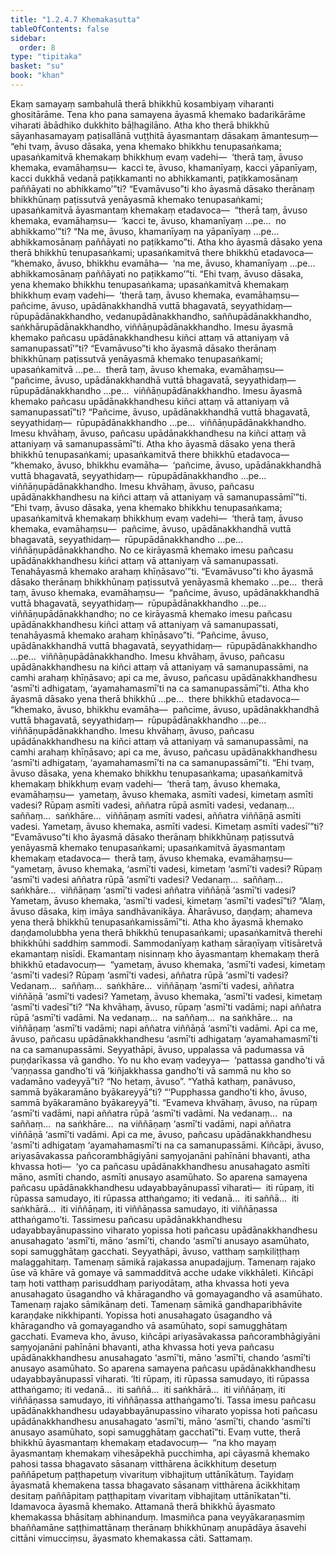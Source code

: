 ```yaml
---
title: "1.2.4.7 Khemakasutta"
tableOfContents: false
sidebar:
  order: 8
type: "tipitaka"
basket: "su"
book: "khan"
---
```



<DynamicBreadcrumb />

<Division number="89" book="khan" bookNo="13" page="103">

<Paragraph number="544" book="khan">
Ekaṃ samayaṃ sambahulā therā bhikkhū kosambiyaṃ viharanti ghositārāme. Tena kho pana samayena āyasmā khemako badarikārāme viharati ābādhiko dukkhito bāḷhagilāno. Atha kho therā bhikkhū sāyanhasamayaṃ paṭisallānā vuṭṭhitā āyasmantaṃ dāsakaṃ āmantesuṃ—  “ehi tvaṃ, āvuso dāsaka, yena khemako bhikkhu tenupasaṅkama; upasaṅkamitvā khemakaṃ bhikkhuṃ evaṃ vadehi—  ‘therā taṃ, āvuso khemaka, evamāhaṃsu—  kacci te, āvuso, khamanīyaṃ, kacci yāpanīyaṃ, kacci dukkhā vedanā paṭikkamanti no abhikkamanti, paṭikkamosānaṃ paññāyati no abhikkamo’”ti? “Evamāvuso”ti kho āyasmā dāsako therānaṃ bhikkhūnaṃ paṭissutvā yenāyasmā khemako tenupasaṅkami; upasaṅkamitvā āyasmantaṃ khemakaṃ etadavoca—  “therā taṃ, āvuso khemaka, evamāhaṃsu—  ‘kacci te, āvuso, khamanīyaṃ …pe…  no abhikkamo’”ti? “Na me, āvuso, khamanīyaṃ na yāpanīyaṃ …pe…  abhikkamosānaṃ paññāyati no paṭikkamo”ti.
</Paragraph>

<Paragraph number="545" book="khan">
Atha kho āyasmā dāsako yena therā bhikkhū tenupasaṅkami; upasaṅkamitvā there bhikkhū etadavoca—  “khemako, āvuso, bhikkhu evamāha—  ‘na me, āvuso, khamanīyaṃ …pe…  abhikkamosānaṃ paññāyati no paṭikkamo’”ti. “Ehi tvaṃ, āvuso dāsaka, yena khemako bhikkhu tenupasaṅkama; upasaṅkamitvā khemakaṃ bhikkhuṃ evaṃ vadehi—  ‘therā taṃ, āvuso khemaka, evamāhaṃsu—  pañcime, āvuso, upādānakkhandhā vuttā bhagavatā, seyyathidaṃ—  rūpupādānakkhandho, vedanupādānakkhandho, saññupādānakkhandho, saṅkhārupādānakkhandho, viññāṇupādānakkhandho. Imesu āyasmā khemako pañcasu upādānakkhandhesu kiñci attaṃ vā attaniyaṃ vā samanupassatī’”ti?
</Paragraph>

<Paragraph number="546" book="khan">
“Evamāvuso”ti kho āyasmā dāsako therānaṃ bhikkhūnaṃ paṭissutvā yenāyasmā khemako tenupasaṅkami; upasaṅkamitvā …pe…  therā taṃ, āvuso khemaka, evamāhaṃsu—  “pañcime, āvuso, upādānakkhandhā vuttā bhagavatā, seyyathidaṃ—  rūpupādānakkhandho …pe…  viññāṇupādānakkhandho. Imesu āyasmā khemako pañcasu upādānakkhandhesu kiñci attaṃ vā attaniyaṃ vā samanupassatī”ti? “Pañcime, āvuso, upādānakkhandhā vuttā bhagavatā, seyyathidaṃ—  rūpupādānakkhandho …pe…  viññāṇupādānakkhandho. Imesu khvāhaṃ, āvuso, pañcasu upādānakkhandhesu na kiñci attaṃ vā attaniyaṃ vā samanupassāmī”ti.
</Paragraph>

<Paragraph number="547" book="khan">
Atha kho āyasmā dāsako yena therā bhikkhū tenupasaṅkami; upasaṅkamitvā there bhikkhū etadavoca—  “khemako, āvuso, bhikkhu evamāha—  ‘pañcime, āvuso, upādānakkhandhā vuttā bhagavatā, seyyathidaṃ—  rūpupādānakkhandho …pe…  viññāṇupādānakkhandho. Imesu khvāhaṃ, āvuso, pañcasu upādānakkhandhesu na kiñci attaṃ vā attaniyaṃ vā samanupassāmī’”ti. “Ehi tvaṃ, āvuso dāsaka, yena khemako bhikkhu tenupasaṅkama; upasaṅkamitvā khemakaṃ bhikkhuṃ evaṃ vadehi—  ‘therā taṃ, āvuso khemaka, evamāhaṃsu—  pañcime, āvuso, upādānakkhandhā vuttā bhagavatā, seyyathidaṃ—  rūpupādānakkhandho …pe…  viññāṇupādānakkhandho. No ce kirāyasmā khemako imesu pañcasu upādānakkhandhesu kiñci attaṃ vā attaniyaṃ vā samanupassati. Tenahāyasmā khemako arahaṃ khīṇāsavo’”ti.
</Paragraph>

<Paragraph number="548" book="khan">
“Evamāvuso”ti kho āyasmā dāsako therānaṃ bhikkhūnaṃ paṭissutvā yenāyasmā khemako …pe…  therā taṃ, āvuso khemaka, evamāhaṃsu—  “pañcime, āvuso, upādānakkhandhā vuttā bhagavatā, seyyathidaṃ—  rūpupādānakkhandho …pe…  viññāṇupādānakkhandho; no ce kirāyasmā khemako imesu pañcasu upādānakkhandhesu kiñci attaṃ vā attaniyaṃ vā samanupassati, tenahāyasmā khemako arahaṃ khīṇāsavo”ti. “Pañcime, āvuso, upādānakkhandhā vuttā bhagavatā, seyyathidaṃ—  rūpupādānakkhandho …pe…  viññāṇupādānakkhandho. Imesu khvāhaṃ, āvuso, pañcasu upādānakkhandhesu na kiñci attaṃ vā attaniyaṃ vā samanupassāmi, na camhi arahaṃ khīṇāsavo; api ca me, āvuso, pañcasu upādānakkhandhesu ‘asmī’ti adhigataṃ, ‘ayamahamasmī’ti na ca samanupassāmī”ti.
</Paragraph>

<Paragraph number="549" book="khan">
Atha kho āyasmā dāsako yena therā bhikkhū …pe…  there bhikkhū etadavoca—  “khemako, āvuso, bhikkhu evamāha—  pañcime, āvuso, upādānakkhandhā vuttā bhagavatā, seyyathidaṃ—  rūpupādānakkhandho …pe…  viññāṇupādānakkhandho. Imesu khvāhaṃ, āvuso, pañcasu upādānakkhandhesu na kiñci attaṃ vā attaniyaṃ vā samanupassāmi, na camhi arahaṃ khīṇāsavo; api ca me, āvuso, pañcasu upādānakkhandhesu ‘asmī’ti adhigataṃ, ‘ayamahamasmī’ti na ca samanupassāmī”ti.
</Paragraph>

<Paragraph number="550" book="khan">
“Ehi tvaṃ, āvuso dāsaka, yena khemako bhikkhu tenupasaṅkama; upasaṅkamitvā khemakaṃ bhikkhuṃ evaṃ vadehi—  ‘therā taṃ, āvuso khemaka, evamāhaṃsu—  yametaṃ, āvuso khemaka, asmīti vadesi, kimetaṃ asmīti vadesi? Rūpaṃ asmīti vadesi, aññatra rūpā asmīti vadesi, vedanaṃ…  saññaṃ…  saṅkhāre…  viññāṇaṃ asmīti vadesi, aññatra viññāṇā asmīti vadesi. Yametaṃ, āvuso khemaka, asmīti vadesi. Kimetaṃ asmīti vadesī’”ti?
</Paragraph>

<Paragraph number="551" book="khan">
“Evamāvuso”ti kho āyasmā dāsako therānaṃ bhikkhūnaṃ paṭissutvā yenāyasmā khemako tenupasaṅkami; upasaṅkamitvā āyasmantaṃ khemakaṃ etadavoca—  therā taṃ, āvuso khemaka, evamāhaṃsu—  “yametaṃ, āvuso khemaka, ‘asmī’ti vadesi, kimetaṃ ‘asmī’ti vadesi? Rūpaṃ ‘asmī’ti vadesi aññatra rūpā ‘asmī’ti vadesi? Vedanaṃ…  saññaṃ…  saṅkhāre…  viññāṇaṃ ‘asmī’ti vadesi aññatra viññāṇā ‘asmī’ti vadesi? Yametaṃ, āvuso khemaka, ‘asmī’ti vadesi, kimetaṃ ‘asmī’ti vadesī”ti? “Alaṃ, āvuso dāsaka, kiṃ imāya sandhāvanikāya. Āharāvuso, daṇḍaṃ; ahameva yena therā bhikkhū tenupasaṅkamissāmī”ti.
</Paragraph>

<Paragraph number="552" book="khan">
Atha kho āyasmā khemako daṇḍamolubbha yena therā bhikkhū tenupasaṅkami; upasaṅkamitvā therehi bhikkhūhi saddhiṃ sammodi. Sammodanīyaṃ kathaṃ sāraṇīyaṃ vītisāretvā ekamantaṃ nisīdi. Ekamantaṃ nisinnaṃ kho āyasmantaṃ khemakaṃ therā bhikkhū etadavocuṃ—  “yametaṃ, āvuso khemaka, ‘asmī’ti vadesi, kimetaṃ ‘asmī’ti vadesi? Rūpaṃ ‘asmī’ti vadesi, aññatra rūpā ‘asmī’ti vadesi? Vedanaṃ…  saññaṃ…  saṅkhāre…  viññāṇaṃ ‘asmī’ti vadesi, aññatra viññāṇā ‘asmī’ti vadesi? Yametaṃ, āvuso khemaka, ‘asmī’ti vadesi, kimetaṃ ‘asmī’ti vadesī”ti? “Na khvāhaṃ, āvuso, rūpaṃ ‘asmī’ti vadāmi; napi aññatra rūpā ‘asmī’ti vadāmi. Na vedanaṃ…  na saññaṃ…  na saṅkhāre…  na viññāṇaṃ ‘asmī’ti vadāmi; napi aññatra viññāṇā ‘asmī’ti vadāmi. Api ca me, āvuso, pañcasu upādānakkhandhesu ‘asmī’ti adhigataṃ ‘ayamahamasmī’ti na ca samanupassāmi.
</Paragraph>

<Paragraph number="553" book="khan">
Seyyathāpi, āvuso, uppalassa vā padumassa vā puṇḍarīkassa vā gandho. Yo nu kho evaṃ vadeyya—  ‘pattassa gandho’ti vā ‘vaṇṇassa gandho’ti vā ‘kiñjakkhassa gandho’ti vā sammā nu kho so vadamāno vadeyyā”ti? “No hetaṃ, āvuso”. “Yathā kathaṃ, panāvuso, sammā byākaramāno byākareyyā”ti? “‘Pupphassa gandho’ti kho, āvuso, sammā byākaramāno byākareyyā”ti. “Evameva khvāhaṃ, āvuso, na rūpaṃ ‘asmī’ti vadāmi, napi aññatra rūpā ‘asmī’ti vadāmi. Na vedanaṃ…  na saññaṃ…  na saṅkhāre…  na viññāṇaṃ ‘asmī’ti vadāmi, napi aññatra viññāṇā ‘asmī’ti vadāmi. Api ca me, āvuso, pañcasu upādānakkhandhesu ‘asmī’ti adhigataṃ ‘ayamahamasmī’ti na ca samanupassāmi.
</Paragraph>

<Paragraph number="554" book="khan">
Kiñcāpi, āvuso, ariyasāvakassa pañcorambhāgiyāni saṃyojanāni pahīnāni bhavanti, atha khvassa hoti—  ‘yo ca pañcasu upādānakkhandhesu anusahagato asmīti māno, asmīti chando, asmīti anusayo asamūhato. So aparena samayena pañcasu upādānakkhandhesu udayabbayānupassī viharati—  iti rūpaṃ, iti rūpassa samudayo, iti rūpassa atthaṅgamo; iti vedanā…  iti saññā…  iti saṅkhārā…  iti viññāṇaṃ, iti viññāṇassa samudayo, iti viññāṇassa atthaṅgamo’ti. Tassimesu pañcasu upādānakkhandhesu udayabbayānupassino viharato yopissa hoti pañcasu upādānakkhandhesu anusahagato ‘asmī’ti, māno ‘asmī’ti, chando ‘asmī’ti anusayo asamūhato, sopi samugghātaṃ gacchati.
</Paragraph>

<Paragraph number="555" book="khan">
Seyyathāpi, āvuso, vatthaṃ saṃkiliṭṭhaṃ malaggahitaṃ. Tamenaṃ sāmikā rajakassa anupadajjuṃ. Tamenaṃ rajako ūse vā khāre vā gomaye vā sammadditvā acche udake vikkhāleti. Kiñcāpi taṃ hoti vatthaṃ parisuddhaṃ pariyodātaṃ, atha khvassa hoti yeva anusahagato ūsagandho vā khāragandho vā gomayagandho vā asamūhato. Tamenaṃ rajako sāmikānaṃ deti. Tamenaṃ sāmikā gandhaparibhāvite karaṇḍake nikkhipanti. Yopissa hoti anusahagato ūsagandho vā khāragandho vā gomayagandho vā asamūhato, sopi samugghātaṃ gacchati. Evameva kho, āvuso, kiñcāpi ariyasāvakassa pañcorambhāgiyāni saṃyojanāni pahīnāni bhavanti, atha khvassa hoti yeva pañcasu upādānakkhandhesu anusahagato ‘asmī’ti, māno ‘asmī’ti, chando ‘asmī’ti anusayo asamūhato. So aparena samayena pañcasu upādānakkhandhesu udayabbayānupassī viharati. ‘Iti rūpaṃ, iti rūpassa samudayo, iti rūpassa atthaṅgamo; iti vedanā…  iti saññā…  iti saṅkhārā…  iti viññāṇaṃ, iti viññāṇassa samudayo, iti viññāṇassa atthaṅgamo’ti. Tassa imesu pañcasu upādānakkhandhesu udayabbayānupassino viharato yopissa hoti pañcasu upādānakkhandhesu anusahagato ‘asmī’ti, māno ‘asmī’ti, chando ‘asmī’ti anusayo asamūhato, sopi samugghātaṃ gacchatī”ti.
</Paragraph>

<Paragraph number="556" book="khan">
Evaṃ vutte, therā bhikkhū āyasmantaṃ khemakaṃ etadavocuṃ—  “na kho mayaṃ āyasmantaṃ khemakaṃ vihesāpekhā pucchimha, api cāyasmā khemako pahosi tassa bhagavato sāsanaṃ vitthārena ācikkhituṃ desetuṃ paññāpetuṃ paṭṭhapetuṃ vivarituṃ vibhajituṃ uttānīkātuṃ. Tayidaṃ āyasmatā khemakena tassa bhagavato sāsanaṃ vitthārena ācikkhitaṃ desitaṃ paññāpitaṃ paṭṭhapitaṃ vivaritaṃ vibhajitaṃ uttānīkatan”ti.
</Paragraph>

<Paragraph number="557" book="khan">
Idamavoca āyasmā khemako. Attamanā therā bhikkhū āyasmato khemakassa bhāsitaṃ abhinanduṃ. Imasmiñca pana veyyākaraṇasmiṃ bhaññamāne saṭṭhimattānaṃ therānaṃ bhikkhūnaṃ anupādāya āsavehi cittāni vimucciṃsu, āyasmato khemakassa cāti.

</Paragraph>
</Division>

<Paragraph number="558" type="center" book="khan">
Sattamaṃ.
</Paragraph>